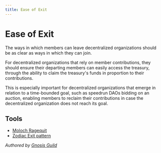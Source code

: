 ```yaml
---
title: Ease of Exit
---
```


# Ease of Exit

The ways in which members can leave decentralized organizations should be as clear as ways in which they can join.

For decentralized organizations that rely on member contributions, they should ensure their departing members can easily access the treasury, through the ability to claim the treasury's funds in proportion to their contributions.

This is especially important for decentralized organizations that emerge in relation to a time-bounded goal, such as speedrun DAOs bidding on an auction, enabling members to reclaim their contributions in case the decentralized organization does not reach its goal.

## Tools

- [Moloch Ragequit](https://molochdao.com/docs/moloch-2.0-operating-manual/features-overview/members/#ragequit)
- [Zodiac Exit pattern](https://gnosisguild.mirror.xyz/6CnO4NQYqpF_gPTj3XWJeSmXG3InaTSg-MpgNtaHE0s)

*Authored by [Gnosis Guild](https://gnosisguild.org)*
